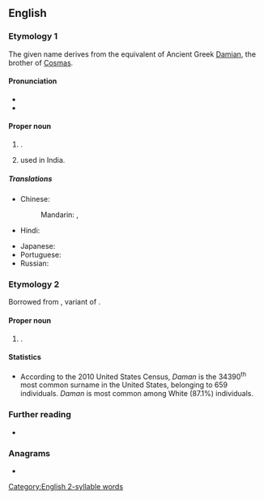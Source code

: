 {{also|daman|damán|dã man}}
==English==
{{wikipedia}}

===Etymology 1===
The given name derives from the {{bor|en|sa|-}} equivalent of Ancient Greek [[Damian]], the brother of [[Cosmas]].

====Pronunciation====
* {{IPA|en|/dəˈmɑːn/}}
* {{rhymes|en|ɑːn|s=2}}

====Proper noun====
{{en-proper noun}}

# {{place|en|capital|uterr:pref/Dadra and Nagar Haveli and Daman and Diu|c/India}}.
# {{given name|en|male|from=Sanskrit}} used in India.

=====Translations=====
{{trans-top|state capital of Dadra and Nagar Haveli and Daman and Diu, India}}
* Chinese:
*: Mandarin: {{t+|cmn|達曼|sc=Hani}}, {{t+|cmn|达曼|tr=Dāmàn|sc=Hani}}
* Hindi: {{t+|hi|दमन}}
{{trans-mid}}
* Japanese: {{t|ja|ダマン|tr=Daman}}
* Portuguese: {{t+|pt|Damão}}
* Russian: {{t|ru|Дама́н|m}}
{{trans-bottom}}

===Etymology 2===
Borrowed from {{bor|en|nl|Daman}}, variant of {{m|nl|Damman}}.

====Proper noun====
{{en-proper noun|Damans}}

# {{surname|en|from=Dutch}}.

====Statistics====
* According to the 2010 United States Census, ''Daman'' is the 34390<sup>th</sup> most common surname in the United States, belonging to 659 individuals. ''Daman'' is most common among White (87.1%) individuals.

===Further reading===
* {{R:en:DAFN}}

===Anagrams===
* {{anagrams|en|a=aadmn|A and M|A. and M.|Madan|Manda|ad-man|adman|amand}}

[[Category:English 2-syllable words]]